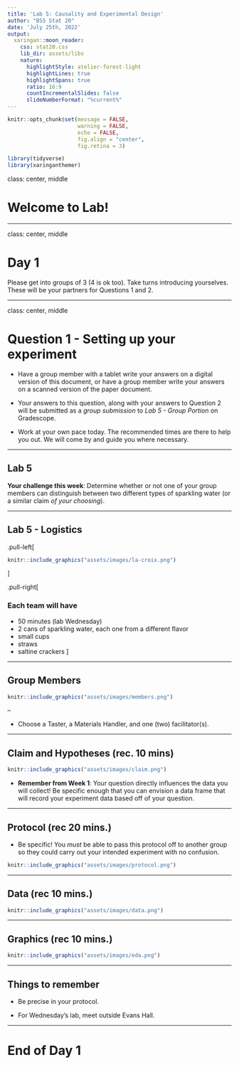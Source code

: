 ```yaml
---
title: 'Lab 5: Causality and Experimental Design'
author: "BSS Stat 20"
date: 'July 25th, 2022'
output:
  xaringan::moon_reader:
    css: stat20.css
    lib_dir: assets/libs
    nature:
      highlightStyle: atelier-forest-light
      highlightLines: true
      highlightSpans: true
      ratio: 16:9
      countIncrementalSlides: false
      slideNumberFormat: "%current%"
---
```


```r
knitr::opts_chunk$set(message = FALSE,
                      warning = FALSE,
                      echo = FALSE,
                      fig.align = "center",
                      fig.retina = 3)

library(tidyverse)
library(xaringanthemer)
```

class: center, middle

# Welcome to Lab!

---

class: center, middle

# Day 1

Please get into groups of 3 (4 is ok too). Take turns introducing yourselves.
These will be your partners for Questions 1 and 2.

---

class: center, middle

# Question 1 - Setting up your experiment

-  Have a group member with a tablet write your answers on a digital version of this document, or have a group member write your answers on a scanned version of the paper document.

- Your answers to this question, along with your answers to Question 2 will be submitted as a *group submission* to *Lab 5 - Group Portion* on Gradescope.

- Work at your own pace today. The recommended times are there to help you out. We will come by and guide you where necessary.

---

## Lab 5

**Your challenge this week**: Determine whether or not one of your group members can distinguish between two different types of sparkling water (or a similar claim *of your choosing*). 

---

## Lab 5 - Logistics

.pull-left[
```r
knitr::include_graphics("assets/images/la-croix.png")
```
]

.pull-right[

### Each team will have

- 50 minutes (lab Wednesday)
- 2 cans of sparkling water, each one from a different flavor
- small cups
- straws
- saltine crackers
]

---

## Group Members

```r
knitr::include_graphics("assets/images/members.png")
```

--

-   Choose a Taster, a Materials Handler, and one (two) facilitator(s).

---

## Claim and Hypotheses (rec. 10 mins)

```r
knitr::include_graphics("assets/images/claim.png")
```

- **Remember from Week 1**: Your question directly influences the data you will collect! Be specific enough that you can envision a data frame that will record your experiment data based off of your question.

---

## Protocol (rec 20 mins.)

-   Be specific! You *must* be able to pass this protocol off to another group so they could carry out your intended experiment with no confusion.

```r
knitr::include_graphics("assets/images/protocol.png")
```

---

## Data (rec 10 mins.)

```r
knitr::include_graphics("assets/images/data.png")
```


---

## Graphics (rec 10 mins.)

```r
knitr::include_graphics("assets/images/eda.png")
```

---

## Things to remember

- Be precise in your protocol.

- For Wednesday's lab, meet outside Evans Hall.

---

# End of Day 1
